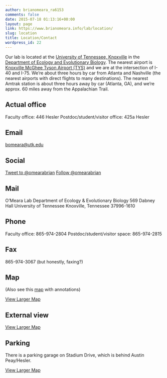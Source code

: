 ```yaml
---
author: brianomeara_ra6153
comments: false
date: 2015-07-18 01:13:16+00:00
layout: page
link: https://www.brianomeara.info/lab/location/
slug: location
title: Location/Contact
wordpress_id: 22
---
```


Our lab is located at the [University of Tennessee, Knoxville](https://www.utk.edu) in the [Department of Ecology and Evolutionary Biology](https://eeb.bio.utk.edu/). The nearest airport is [Knoxville McGhee Tyson Airport (TYS)](https://www.tys.org/) and we are at the intersection of I-40 and I-75. We're about three hours by car from Atlanta and Nashville (the nearest airports with direct flights to many destinations). The nearest Amtrak station is about three hours away by car (Atlanta, GA), and we're approx. 60 miles away from the Appalachian Trail.


## Actual office


Faculty office: 446 Hesler
Postdoc/student/visitor office: 425a Hesler


## Email


[bomeara@utk.edu](mailto:bomeara@utk.edu)


## Social


[Tweet to @omearabrian](https://twitter.com/intent/tweet?screen_name=omearabrian) [Follow @omearabrian](https://twitter.com/omearabrian)


## Mail


O'Meara Lab
Department of Ecology & Evolutionary Biology
569 Dabney Hall
University of Tennessee
Knoxville, Tennessee
37996-1610


## Phone


Faculty office: 865-974-2804
Postdoc/student/visitor space: 865-974-2815


## Fax


865-974-3067 (but honestly, faxing?)


## Map


(Also see this [map](https://goo.gl/maps/Xn1Z) with annotations)
  
[View Larger Map](https://maps.google.com/?ie=UTF8&hq=&ll=35.957305,-83.925751&spn=0.002171,0.00376&z=18&source=embed)


## External view


  
[View Larger Map](https://maps.google.com/maps?q=university+of+tennessee+knoxville&oe=utf-8&client=firefox-a&ie=UTF8&hl=en&hq=&hnear=University+of+Tennessee,+Knoxville,+Tennessee&layer=c&cbll=35.956945,-83.926478&panoid=UnCKNv_JSmSHfDhwQqzAhw&cbp=13,194.74,,0,-2.57&ll=35.950652,-83.926363&spn=0.021817,0.048237&z=14&source=embed)


## Parking


There is a parking garage on Stadium Drive, which is behind Austin Peay/Hesler.
  
[View Larger Map](https://maps.google.com/maps?f=q&source=embed&hl=en&geocode=&q=stadium+drive,+knoxville,+tn&sll=35.899582,-84.049481&sspn=0.016739,0.031757&ie=UTF8&hq=&hnear=Stadium+Dr,+Knoxville,+Knox,+Tennessee+37916&layer=c&cbll=35.956738,-83.927912&panoid=MlZtk5OY8WwXq1gW1TUGEw&cbp=11,210.93,,0,1.81&ll=35.956738,-83.927912&spn=0.000612,0.00302&z=18&iwloc=A)
